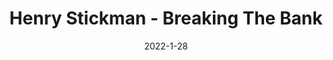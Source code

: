 ---
title: Henry Stickman - Breaking The Bank
description: One of the many additions to the Henry Stickman series.
date: 2022-1-28
type: Flash
name: breakingthebank
credits:
- Game by Stickpage
---